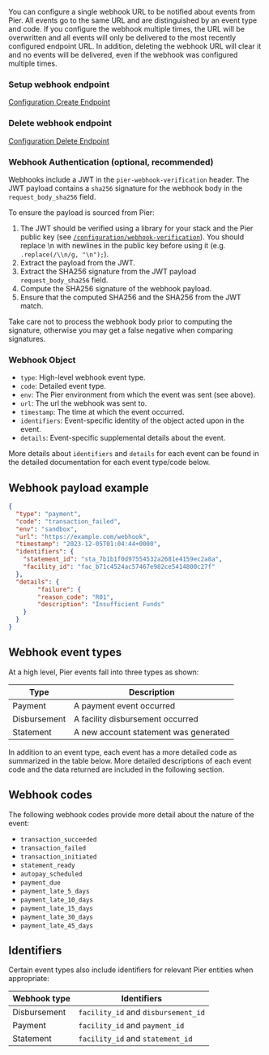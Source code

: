 You can configure a single webhook URL to be notified about events from Pier. All events go to the same URL and are distinguished by an event type and code. If you configure the webhook multiple times, the URL will be overwritten and all events will only be delivered to the most recently configured endpoint URL. In addition, deleting the webhook URL will clear it and no events will be delivered, even if the webhook was configured multiple times.

### Setup webhook endpoint

[Configuration Create Endpoint](/api-reference/configuration/set-webhook-url)

### Delete webhook endpoint

[Configuration Delete Endpoint](/api-reference/configuration/remove-a-webhook)

### Webhook Authentication (optional, recommended)

Webhooks include a JWT in the `pier-webhook-verification` header. The JWT payload contains a `sha256` signature for the webhook body in the `request_body_sha256` field.

To ensure the payload is sourced from Pier:

1. The JWT should be verified using a library for your stack and the Pier public key (see [`/configuration/webhook-verification`](/api-reference/configuration/verify-a-webhook-with-pier-public-key)). You should replace \n with newlines in the public key before using it (e.g. `.replace(/\\n/g, "\n");`).
1. Extract the payload from the JWT.
1. Extract the SHA256 signature from the JWT payload `request_body_sha256` field.
1. Compute the SHA256 signature of the webhook payload.
1. Ensure that the computed SHA256 and the SHA256 from the JWT match.

Take care not to process the webhook body prior to computing the signature, otherwise you may get a false negative when comparing signatures.

### Webhook Object

- `type`: High-level webhook event type.
- `code`: Detailed event type.
- `env`: The Pier environment from which the event was sent (see above).
- `url`: The url the webhook was sent to.
- `timestamp`: The time at which the event occurred.
- `identifiers`: Event-specific identity of the object acted upon in the event.
- `details`: Event-specific supplemental details about the event.

More details about `identifiers` and `details` for each event can be found in the detailed documentation for each event type/code below.

## Webhook payload example

```json
{
  "type": "payment",
  "code": "transaction_failed",
  "env": "sandbox",
  "url": "https://example.com/webhook",
  "timestamp": "2023-12-05T01:04:44+0000",
  "identifiers": {
	"statement_id": "sta_7b1b1f0d97554532a2681e4159ec2a8a",
    "facility_id": "fac_b71c4524ac57467e982ce5414800c27f"
  },
  "details": {
        "failure": {
        "reason_code": "R01",
        "description": "Insufficient Funds"
    }
  }
}
```

## Webhook event types

At a high level, Pier events fall into three types as shown:

| Type        | Description                          |
|-------------|--------------------------------------|
| Payment     | A payment event occurred             |
| Disbursement| A facility disbursement occurred     |
| Statement   | A new account statement was generated|

In addition to an event type, each event has a more detailed code as summarized in the table below. More detailed descriptions of each event code and the data returned are included in the following section.

## Webhook codes

The following webhook codes provide more detail about the nature of the event:

- `transaction_succeeded`
- `transaction_failed`
- `transaction_initiated`
- `statement_ready`
- `autopay_scheduled`
- `payment_due`
- `payment_late_5_days`
- `payment_late_10_days`
- `payment_late_15_days`
- `payment_late_30_days`
- `payment_late_45_days`

## Identifiers

Certain event types also include identifiers for relevant Pier entities when appropriate:

| Webhook type | Identifiers                         |
|--------------|-------------------------------------|
| Disbursement | `facility_id` and `disbursement_id` |
| Payment      | `facility_id` and `payment_id`      |
| Statement    | `facility_id` and `statement_id`    |
